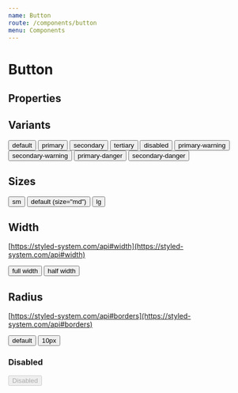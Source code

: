 ```yaml
---
name: Button
route: /components/button
menu: Components
---
```



# Button

## Properties

<PropsTable of={Button} />

## Variants

<Playground>
  <Button>default</Button>
  <Button variant="primary">primary</Button>
  <Button variant="secondary">secondary</Button>
  <Button variant="tertiary">tertiary</Button>
  <Button variant="disabled">disabled</Button>
  <Button variant="primary-warning">primary-warning</Button>
  <Button variant="secondary-warning">secondary-warning</Button>
  <Button variant="primary-danger">primary-danger</Button>
  <Button variant="secondary-danger">secondary-danger</Button>
</Playground>

## Sizes

<Playground>
  <Button size="sm">sm</Button>
  <Button>default (size="md")</Button>
  <Button size="lg">lg</Button>
</Playground>

## Width
[https://styled-system.com/api#width](https://styled-system.com/api#width)

<Playground>
  <Button width={1}>full width</Button>
  <Button width={1/2}>half width</Button>
</Playground>

## Radius
[https://styled-system.com/api#borders](https://styled-system.com/api#borders)

<Playground>
  <Button>default</Button>
  <Button borderRadius="10px">10px</Button>
</Playground>

### Disabled

<Playground>
  <Button variant="primary-danger" disabled>Disabled</Button>
</Playground>
